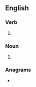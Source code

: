 ==English==

===Verb===
{{head|en|present participle}}

# {{present participle of|trepan|lang=en|nocat=1}}

===Noun===
{{en-noun}}

# {{alt form|trepanning|lang=en}}

===Anagrams===
* {{anagrams|en|parenting}}